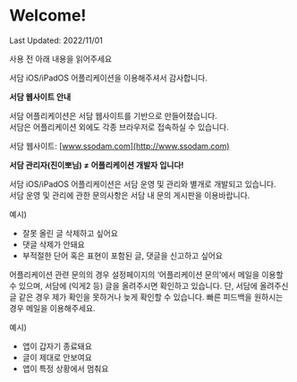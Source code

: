 
# Welcome!

Last Updated: 2022/11/01

<Callout emoji="💡">
  사용 전 아래 내용을 읽어주세요
</Callout>

서담 iOS/iPadOS 어플리케이션을 이용해주셔서 감사합니다.

**서담 웹사이트 안내**

서담 어플리케이션은 서담 웹사이트를 기반으로 만들어졌습니다.  
서담은 어플리케이션 외에도 각종 브라우저로 접속하실 수 있습니다.

서담 웹사이트: [www.ssodam.com](http://www.ssodam.com)

**서담 관리자(진이뽀님) ≠ 어플리케이션 개발자 입니다!**

서담 iOS/iPadOS 어플리케이션은 서담 운영 및 관리와 별개로 개발되고 있습니다.  
서담 운영 및 관리에 관한 문의사항은 서담 내 문의 게시판을 이용바랍니다.

예시)

- 잘못 올린 글 삭제하고 싶어요
- 댓글 삭제가 안돼요
- 부적절한 단어 혹은 표현이 포함된 글, 댓글을 신고하고 싶어요

어플리케이션 관련 문의의 경우 설정페이지의 ‘어플리케이션 문의’에서 메일을 이용할 수 있으며, 서담에 (익게2 등) 글을 올려주시면 확인하고 있습니다. 단, 서담에 올려주신 글 같은 경우 제가 확인을 못하거나 늦게 확인할 수 있습니다. 빠른 피드백을 원하시는 경우 메일을 이용해주세요.

예시)

- 앱이 갑자기 종료돼요
- 글이 제대로 안보여요
- 앱이 특정 상황에서 멈춰요